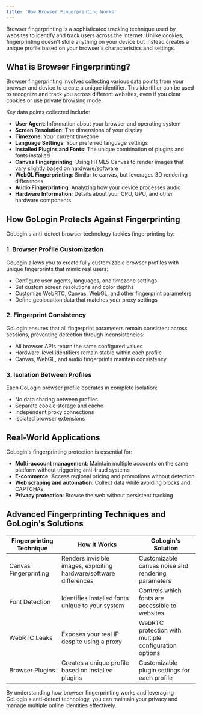 ```yaml
---
title: 'How Browser Fingerprinting Works'
---
```


Browser fingerprinting is a sophisticated tracking technique used by websites to identify and track users across the internet. Unlike cookies, fingerprinting doesn't store anything on your device but instead creates a unique profile based on your browser's characteristics and settings.

## What is Browser Fingerprinting?

Browser fingerprinting involves collecting various data points from your browser and device to create a unique identifier. This identifier can be used to recognize and track you across different websites, even if you clear cookies or use private browsing mode.

Key data points collected include:

- **User Agent**: Information about your browser and operating system
- **Screen Resolution**: The dimensions of your display
- **Timezone**: Your current timezone
- **Language Settings**: Your preferred language settings
- **Installed Plugins and Fonts**: The unique combination of plugins and fonts installed
- **Canvas Fingerprinting**: Using HTML5 Canvas to render images that vary slightly based on hardware/software
- **WebGL Fingerprinting**: Similar to canvas, but leverages 3D rendering differences
- **Audio Fingerprinting**: Analyzing how your device processes audio
- **Hardware Information**: Details about your CPU, GPU, and other hardware components

## How GoLogin Protects Against Fingerprinting

GoLogin's anti-detect browser technology tackles fingerprinting by:

### 1. Browser Profile Customization

GoLogin allows you to create fully customizable browser profiles with unique fingerprints that mimic real users:

- Configure user agents, languages, and timezone settings
- Set custom screen resolutions and color depths
- Customize WebRTC, Canvas, WebGL, and other fingerprint parameters
- Define geolocation data that matches your proxy settings

### 2. Fingerprint Consistency

GoLogin ensures that all fingerprint parameters remain consistent across sessions, preventing detection through inconsistencies:

- All browser APIs return the same configured values
- Hardware-level identifiers remain stable within each profile
- Canvas, WebGL, and audio fingerprints maintain consistency

### 3. Isolation Between Profiles

Each GoLogin browser profile operates in complete isolation:

- No data sharing between profiles
- Separate cookie storage and cache
- Independent proxy connections
- Isolated browser extensions

## Real-World Applications

GoLogin's fingerprinting protection is essential for:

- **Multi-account management**: Maintain multiple accounts on the same platform without triggering anti-fraud systems
- **E-commerce**: Access regional pricing and promotions without detection
- **Web scraping and automation**: Collect data while avoiding blocks and CAPTCHAs
- **Privacy protection**: Browse the web without persistent tracking

## Advanced Fingerprinting Techniques and GoLogin's Solutions

| Fingerprinting Technique | How It Works | GoLogin's Solution |
|--------------------------|--------------|-------------------|
| Canvas Fingerprinting | Renders invisible images, exploiting hardware/software differences | Customizable canvas noise and rendering parameters |
| Font Detection | Identifies installed fonts unique to your system | Controls which fonts are accessible to websites |
| WebRTC Leaks | Exposes your real IP despite using a proxy | WebRTC protection with multiple configuration options |
| Browser Plugins | Creates a unique profile based on installed plugins | Customizable plugin settings for each profile |

By understanding how browser fingerprinting works and leveraging GoLogin's anti-detect technology, you can maintain your privacy and manage multiple online identities effectively. 